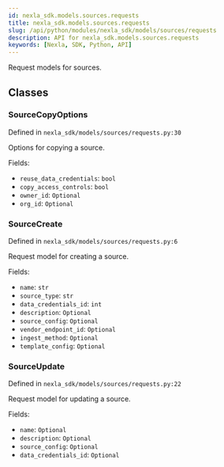 ```yaml
---
id: nexla_sdk.models.sources.requests
title: nexla_sdk.models.sources.requests
slug: /api/python/modules/nexla_sdk/models/sources/requests
description: API for nexla_sdk.models.sources.requests
keywords: [Nexla, SDK, Python, API]
---
```


Request models for sources.

## Classes

### SourceCopyOptions

Defined in `nexla_sdk/models/sources/requests.py:30`

Options for copying a source.

Fields:

- `reuse_data_credentials`: `bool`
- `copy_access_controls`: `bool`
- `owner_id`: `Optional`
- `org_id`: `Optional`

### SourceCreate

Defined in `nexla_sdk/models/sources/requests.py:6`

Request model for creating a source.

Fields:

- `name`: `str`
- `source_type`: `str`
- `data_credentials_id`: `int`
- `description`: `Optional`
- `source_config`: `Optional`
- `vendor_endpoint_id`: `Optional`
- `ingest_method`: `Optional`
- `template_config`: `Optional`

### SourceUpdate

Defined in `nexla_sdk/models/sources/requests.py:22`

Request model for updating a source.

Fields:

- `name`: `Optional`
- `description`: `Optional`
- `source_config`: `Optional`
- `data_credentials_id`: `Optional`

